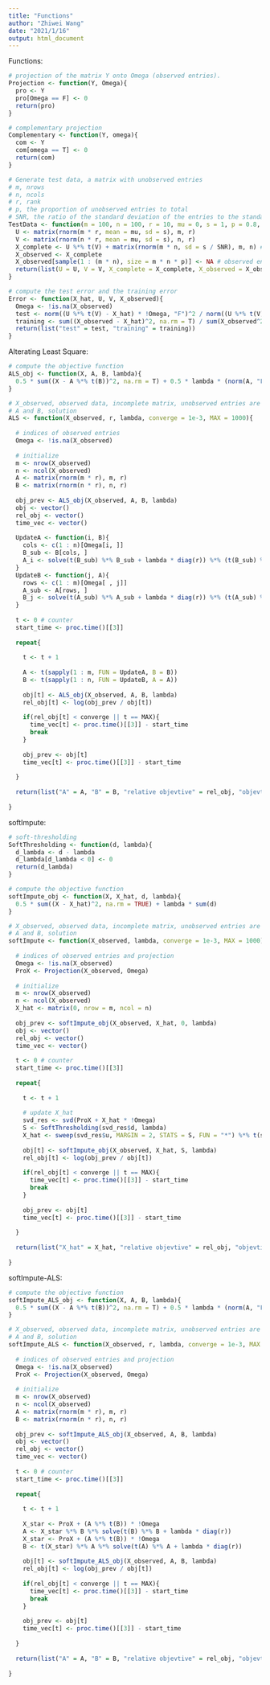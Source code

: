 ```yaml
---
title: "Functions"
author: "Zhiwei Wang"
date: "2021/1/16"
output: html_document
---
```


Functions:
```r
# projection of the matrix Y onto Omega (observed entries).
Projection <- function(Y, Omega){
  pro <- Y
  pro[Omega == F] <- 0
  return(pro)
}

# complementary projection
Complementary <- function(Y, omega){
  com <- Y
  com[omega == T] <- 0
  return(com)
}

# Generate test data, a matrix with unobserved entries
# m, nrows
# n, ncols
# r, rank
# p, the proportion of unobserved entries to total
# SNR, the ratio of the standard deviation of the entries to the standard deviation of the noise
TestData <- function(m = 100, n = 100, r = 10, mu = 0, s = 1, p = 0.8, SNR = 1){
  U <- matrix(rnorm(m * r, mean = mu, sd = s), m, r)
  V <- matrix(rnorm(n * r, mean = mu, sd = s), n, r)
  X_complete <- U %*% t(V) + matrix(rnorm(m * n, sd = s / SNR), m, n) # complete matrix with noise
  X_observed <- X_complete
  X_observed[sample(1 : (m * n), size = m * n * p)] <- NA # observed entries
  return(list(U = U, V = V, X_complete = X_complete, X_observed = X_observed))
}

# compute the test error and the training error
Error <- function(X_hat, U, V, X_observed){
  Omega <- !is.na(X_observed)
  test <- norm((U %*% t(V) - X_hat) * !Omega, "F")^2 / norm((U %*% t(V)) * !Omega, "F")^2
  training <- sum((X_observed - X_hat)^2, na.rm = T) / sum(X_observed^2, na.rm = T)
  return(list("test" = test, "training" = training))
}
```

Alterating Least Square:
```r
# compute the objective function
ALS_obj <- function(X, A, B, lambda){
  0.5 * sum((X - A %*% t(B))^2, na.rm = T) + 0.5 * lambda * (norm(A, "F")^2 + norm(B, "F")^2)
}

# X_observed, observed data, incomplete matrix, unobserved entries are represented as NA
# A and B, solution
ALS <- function(X_observed, r, lambda, converge = 1e-3, MAX = 1000){
  
  # indices of observed entries
  Omega <- !is.na(X_observed)
  
  # initialize
  m <- nrow(X_observed)
  n <- ncol(X_observed)
  A <- matrix(rnorm(m * r), m, r)
  B <- matrix(rnorm(n * r), n, r)
  
  obj_prev <- ALS_obj(X_observed, A, B, lambda)
  obj <- vector()
  rel_obj <- vector()
  time_vec <- vector()
  
  UpdateA <- function(i, B){
    cols <- c(1 : n)[Omega[i, ]]
    B_sub <- B[cols, ]
    A_i <- solve(t(B_sub) %*% B_sub + lambda * diag(r)) %*% (t(B_sub) %*%  X_observed[i, cols])
  }
  UpdateB <- function(j, A){
    rows <- c(1 : m)[Omega[ , j]]
    A_sub <- A[rows, ]
    B_j <- solve(t(A_sub) %*% A_sub + lambda * diag(r)) %*% (t(A_sub) %*%  X_observed[rows, j])
  }
  
  t <- 0 # counter
  start_time <- proc.time()[[3]]
  
  repeat{
    
    t <- t + 1
    
    A <- t(sapply(1 : m, FUN = UpdateA, B = B))
    B <- t(sapply(1 : n, FUN = UpdateB, A = A))
    
    obj[t] <- ALS_obj(X_observed, A, B, lambda)
    rel_obj[t] <- log(obj_prev / obj[t])
    
    if(rel_obj[t] < converge || t == MAX){
      time_vec[t] <- proc.time()[[3]] - start_time
      break
    }
    
    obj_prev <- obj[t]
    time_vec[t] <- proc.time()[[3]] - start_time
    
  }
  
  return(list("A" = A, "B" = B, "relative objevtive" = rel_obj, "objevtive" = obj, "time" = time_vec, "iteration" = t))
  
}
```

softImpute:
```r
# soft-thresholding
SoftThresholding <- function(d, lambda){
  d_lambda <- d - lambda
  d_lambda[d_lambda < 0] <- 0
  return(d_lambda)
}

# compute the objective function
softImpute_obj <- function(X, X_hat, d, lambda){
  0.5 * sum((X - X_hat)^2, na.rm = TRUE) + lambda * sum(d)
}

# X_observed, observed data, incomplete matrix, unobserved entries are represented as NA
# A and B, solution
softImpute <- function(X_observed, lambda, converge = 1e-3, MAX = 1000){
  
  # indices of observed entries and projection
  Omega <- !is.na(X_observed)
  ProX <- Projection(X_observed, Omega)
  
  # initialize
  m <- nrow(X_observed)
  n <- ncol(X_observed)
  X_hat <- matrix(0, nrow = m, ncol = n)
  
  obj_prev <- softImpute_obj(X_observed, X_hat, 0, lambda)
  obj <- vector()
  rel_obj <- vector()
  time_vec <- vector()
  
  t <- 0 # counter
  start_time <- proc.time()[[3]]
  
  repeat{
    
    t <- t + 1
    
    # update X_hat
    svd_res <- svd(ProX + X_hat * !Omega)
    S <- SoftThresholding(svd_res$d, lambda)
    X_hat <- sweep(svd_res$u, MARGIN = 2, STATS = S, FUN = "*") %*% t(svd_res$v)
    
    obj[t] <- softImpute_obj(X_observed, X_hat, S, lambda)
    rel_obj[t] <- log(obj_prev / obj[t])
    
    if(rel_obj[t] < converge || t == MAX){
      time_vec[t] <- proc.time()[[3]] - start_time
      break
    }
    
    obj_prev <- obj[t]
    time_vec[t] <- proc.time()[[3]] - start_time
    
  }
  
  return(list("X_hat" = X_hat, "relative objevtive" = rel_obj, "objevtive" = obj, "time" = time_vec, "iteration" = t))
  
}
```

softImpute-ALS:
```r
# compute the objective function
softImpute_ALS_obj <- function(X, A, B, lambda){
  0.5 * sum((X - A %*% t(B))^2, na.rm = T) + 0.5 * lambda * (norm(A, "F")^2 + norm(B, "F")^2)
}

# X_observed, observed data, incomplete matrix, unobserved entries are represented as NA
# A and B, solution
softImpute_ALS <- function(X_observed, r, lambda, converge = 1e-3, MAX = 1000){
  
  # indices of observed entries and projection
  Omega <- !is.na(X_observed)
  ProX <- Projection(X_observed, Omega)
  
  # initialize
  m <- nrow(X_observed)
  n <- ncol(X_observed)
  A <- matrix(rnorm(m * r), m, r)
  B <- matrix(rnorm(n * r), n, r)
  
  obj_prev <- softImpute_ALS_obj(X_observed, A, B, lambda)
  obj <- vector()
  rel_obj <- vector()
  time_vec <- vector()
  
  t <- 0 # counter
  start_time <- proc.time()[[3]]
  
  repeat{
    
    t <- t + 1
    
    X_star <- ProX + (A %*% t(B)) * !Omega
    A <- X_star %*% B %*% solve(t(B) %*% B + lambda * diag(r))
    X_star <- ProX + (A %*% t(B)) * !Omega
    B <- t(X_star) %*% A %*% solve(t(A) %*% A + lambda * diag(r))
    
    obj[t] <- softImpute_ALS_obj(X_observed, A, B, lambda)
    rel_obj[t] <- log(obj_prev / obj[t])
    
    if(rel_obj[t] < converge || t == MAX){
      time_vec[t] <- proc.time()[[3]] - start_time
      break
    }
    
    obj_prev <- obj[t]
    time_vec[t] <- proc.time()[[3]] - start_time
    
  }
  
  return(list("A" = A, "B" = B, "relative objevtive" = rel_obj, "objevtive" = obj, "time" = time_vec, "iteration" = t))
  
}
```